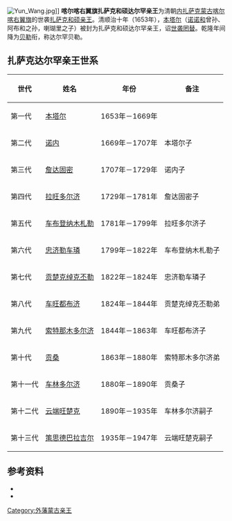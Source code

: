 [[File:Yun_Wang.jpg|thumb]]]]
'''喀尔喀右翼旗扎萨克和硕达尔罕亲王'''为清朝[[内扎萨克蒙古|内扎萨克蒙古]][[喀尔喀右翼旗|喀尔喀右翼旗]]的世袭[[扎萨克|扎萨克]][[和硕亲王|和硕亲王]]。清顺治十年（1653年），[[本塔尔|本塔尔]]（[[诺诺和|诺诺和]]曾孙、阿布和之孙，喇瑚里之子）被封为扎萨克和硕达尔罕亲王，诏[[世袭罔替|世袭罔替]]。乾隆年间降为[[贝勒|贝勒]]衔，称达尔罕贝勒。

== 扎萨克达尔罕亲王世系 ==
{| class="wikitable"
|-
! 世代 !! 姓名 !! 年份 !! 备注
|-
| 第一代 || [[本塔尔|本塔尔]] || 1653年－1669年 || 
|-
| 第二代 || [[诺内|诺内]] || 1669年－1707年 || 本塔尔子
|-
| 第三代 || [[詹达固密|詹达固密]] || 1707年－1729年 || 诺内子
|-
| 第四代 || [[拉旺多尔济|拉旺多尔济]] || 1729年－1781年 || 詹达固密子
|-
| 第五代 || [[车布登纳木札勒|车布登纳木札勒]] || 1781年－1799年 || 拉旺多尔济子
|-
| 第六代 || [[忠济勒车璘|忠济勒车璘]] || 1799年－1822年 || 车布登纳木札勒子
|-
| 第七代 || [[贡楚克绰克丕勒|贡楚克绰克丕勒]] || 1822年－1824年 || 忠济勒车璘子
|-
| 第八代 || [[车旺都布济|车旺都布济]] || 1824年－1844年 || 贡楚克绰克丕勒弟
|-
| 第九代 || [[索特那木多尔济|索特那木多尔济]] || 1844年－1863年 || 车旺都布济子
|-
| 第十代 || [[贡桑|贡桑]] || 1863年－1880年 || 索特那木多尔济弟
|-
| 第十一代 || [[车林多尔济|车林多尔济]] || 1880年－1890年 || 贡桑子
|-
| 第十二代 || [[云端旺楚克|云端旺楚克]] || 1890年－1935年 || 车林多尔济嗣子
|-
| 第十三代 || [[策思德巴拉吉尔|策思德巴拉吉尔]] || 1935年－1947年 || 云端旺楚克嗣子
|}

== 参考资料 ==
{{reflistH}}
* {{cite book|title=《蒙古世系》 |author=高文德、蔡志纯|publisher=中国社会科学出版社}}
* {{cite book|title=《清史稿·藩部世表》|author=赵尔巽|publisher=中华书局}}
{{reflistF}}

{{外藩蒙古王公}}

[[Category:外藩蒙古亲王|Category:外藩蒙古亲王]]